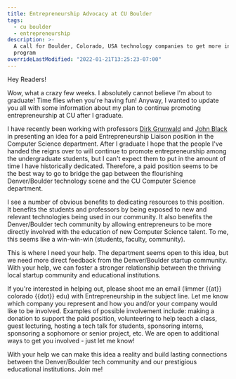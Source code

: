 ```yaml
---
title: Entrepreneurship Advocacy at CU Boulder
tags:
  - cu boulder
  - entrepreneurship
description: >-
  A call for Boulder, Colorado, USA technology companies to get more involved with the CU Boulder Computer Science
  program
overrideLastModified: "2022-01-21T13:25:23-07:00"
---
```


Hey Readers!

Wow, what a crazy few weeks. I absolutely cannot believe I'm about to graduate! Time flies when you're having fun!
Anyway, I wanted to update you all with some information about my plan to continue promoting entrepreneurship at CU
after I graduate.

I have recently been working with professors [Dirk Grunwald](https://www.colorado.edu/cs/dirk-grunwald) and
[John Black](http://www.cs.colorado.edu/~jrblack/) in presenting an idea for a paid Entrepreneurship Liaison position in
the Computer Science department. After I graduate I hope that the people I've handed the reigns over to will continue to
promote entrepreneurship among the undergraduate students, but I can't expect them to put in the amount of time I have
historically dedicated. Therefore, a paid position seems to be the best way to go to bridge the gap between the
flourishing Denver/Boulder technology scene and the CU Computer Science department.

I see a number of obvious benefits to dedicating resources to this position. It benefits the students and professors by
being exposed to new and relevant technologies being used in our community. It also benefits the Denver/Boulder tech
community by allowing entrepreneurs to be more directly involved with the education of new Computer Science talent. To
me, this seems like a win-win-win (students, faculty, community).

This is where I need your help. The department seems open to this idea, but we need more direct feedback from the
Denver/Boulder startup community. With your help, we can foster a stronger relationship between the thriving local
startup community and educational institutions.

If you're interested in helping out, please shoot me an email (limmer \{\{at\}\} colorado \{\{dot\}\} edu) with
Entrepreneurship in the subject line. Let me know which company you represent and how you and/or your company would like
to be involved. Examples of possible involvement include: making a donation to support the paid position, volunteering
to help teach a class, guest lecturing, hosting a tech talk for students, sponsoring interns, sponsoring a sophomore or
senior project, etc. We are open to additional ways to get you involved - just let me know!

With your help we can make this idea a reality and build lasting connections between the Denver/Boulder tech community
and our prestigious educational institutions. Join me!
